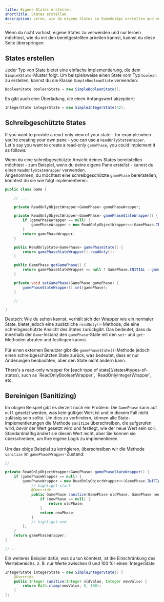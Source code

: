 ```yaml
---
title: Eigene States erstellen
shortTitle: States erstellen
description: Lerne, wie du eigene States in SomeGuiApi erstellen und verwenden kannst.
---
```


<Note>
	Wenn du nicht vorhast, eigene States zu verwenden und nur lernen möchtest, wie du mit den bereitgestellten arbeiten kannst, kannst du diese Seite überspringen.
</Note>

## States erstellen

Jeder Typ von State bietet eine einfache Implementierung, die dem `SimpleXState`-Muster folgt. Um beispielsweise einen State vom Typ `boolean` zu erstellen,
kannst du die Klasse `SimpleBooleanState` verwenden:

```java
BooleanState booleanState = new SimpleBooleanState();
```

Es gibt auch eine Überladung, die einen Anfangswert akzeptiert:

```java
IntegerState integerState = new SimpleIntegerState(42);
```

## Schreibgeschützte States

If you want to provide a read-only view of your state - for example when you're creating your own pane - you can use a `ReadOnlyStateWrapper`.\
Let's say you want to create a read-only `gamePhase`, you could implement it as follows:

Wenn du eine schreibgeschützte Ansicht deines States bereitstellen möchtest - zum Beispiel, wenn du deine eigene Pane erstellst - kannst du einen `ReadOnlyStateWrapper` verwenden.\
Angenommen, du möchtest eine schreibgeschützte `gamePhase` bereitstellen, könntest du sie wie folgt implementieren:

```java title="Game.java"
public class Game {

	// ...

	private ReadOnlyObjectWrapper<GamePhase> gamePhaseWrapper;

	private ReadOnlyObjectWrapper<GamePhase> gamePhaseStateWrapper() {
		if (gamePhaseWrapper == null) {
			gamePhaseWrapper = new ReadOnlyObjectWrapper<>(GamePhase.INITIAL);
		}
		return gamePhaseWrapper;
	}

	public ReadOnlyState<GamePhase> gamePhaseState() {
		return gamePhaseStateWrapper().readOnly();
	}

	public GamePhase getGamePhase() {
		return gamePhaseStateWrapper == null ? GamePhase.INITIAL : gamePhaseStateWrapper().get();
	}

	private void setGamePhase(GamePhase gamePhase) {
		gamePhaseStateWrapper().set(gamePhase);
	}

	// ...

}
```

Deutsch:
Wie du sehen kannst, verhält sich der Wrapper wie ein normaler State, bietet jedoch eine zusätzliche `readOnly()`-Methode, die eine schreibgeschützte Ansicht des States zurückgibt.
Das bedeutet, dass du innerhalb der `Game`-Instanz den `gamePhase`-State mit den `set`- und `get`-Methoden abrufen und festlegen kannst.\
\
Für einen externen Benutzer gibt die `gamePhaseState()`-Methode jedoch einen schreibgeschützten State zurück, was bedeutet, dass er nur Änderungen beobachten, aber den State nicht ändern kann.

<Info>
	There's a read-only wrapper for [each type of state](/states#types-of-states), such as `ReadOnlyBooleanWrapper`, `ReadOnlyIntegerWrapper`, etc.
</Info>

## Bereinigen (Sanitizing)

Im obigen Beispiel gibt es derzeit noch ein Problem: Die `GamePhase` kann auf `null` gesetzt werden, was kein gültiger Wert ist und in diesem Fall
nicht zulässig sein sollte. Um dies zu verhindern, können alle State-Implementierungen die Methode `sanitize` überschreiben, die aufgerufen wird,
_bevor_ der Wert gesetzt wird und festlegt, wie der neue Wert sein soll. Standardmäßig ändert sie diesen Wert nicht, aber Sie können sie überschreiben,
um Ihre eigene Logik zu implementieren.\
\
Um das obige Beispiel zu korrigieren, überschreiben wir die Methode `sanitize` im `gamePhaseWrapper`-Zustand:

```java title="Game.java"
// ...

private ReadOnlyObjectWrapper<GamePhase> gamePhaseStateWrapper() {
	if (gamePhaseWrapper == null) {
		gamePhaseWrapper = new ReadOnlyObjectWrapper<>(GamePhase.INITIAL) {
			// highlight-start
			@Override
			public GamePhase sanitize(GamePhase oldPhase, GamePhase newPhase) {
				if (newPhase == null) {
					return oldPhase;
				}
				return newPhase;
			}
			// highlight-end
		};
	}
	return gamePhaseWrapper;
}

// ...
```

Ein weiteres Beispiel dafür, was du tun könntest, ist die Einschränkung des Wertebereichs, z. B. nur Werte zwischen 0 und 100 für einen `IntegerState

```java
IntegerState integerState = new SimpleIntegerState() {
	@Override
	public Integer sanitize(Integer oldValue, Integer newValue) {
		return Math.clamp(newValue, 0, 100);
	}
};
```

